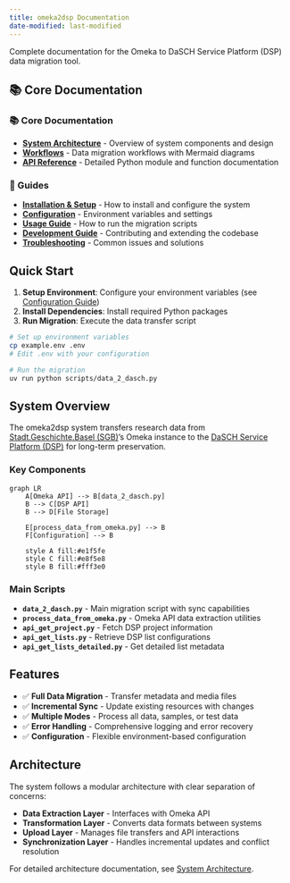 ```yaml
---
title: omeka2dsp Documentation
date-modified: last-modified
---
```


Complete documentation for the Omeka to DaSCH Service Platform (DSP) data migration tool.

## 📚 Core Documentation

### 📚 Core Documentation

-   [**System Architecture**](architecture/index.qmd) - Overview of system components and design
-   [**Workflows**](workflows/index.qmd) - Data migration workflows with Mermaid diagrams
-   [**API Reference**](api/index.qmd) - Detailed Python module and function documentation

### 🚀 Guides

-   [**Installation & Setup**](guides/installation.qmd) - How to install and configure the system
-   [**Configuration**](guides/configuration.qmd) - Environment variables and settings
-   [**Usage Guide**](guides/usage.qmd) - How to run the migration scripts
-   [**Development Guide**](guides/development.qmd) - Contributing and extending the codebase
-   [**Troubleshooting**](guides/troubleshooting.qmd) - Common issues and solutions

## Quick Start

1.  **Setup Environment**: Configure your environment variables (see [Configuration Guide](guides/configuration.qmd))
2.  **Install Dependencies**: Install required Python packages
3.  **Run Migration**: Execute the data transfer script

``` bash
# Set up environment variables
cp example.env .env
# Edit .env with your configuration

# Run the migration
uv run python scripts/data_2_dasch.py
```

## System Overview

The omeka2dsp system transfers research data from [Stadt.Geschichte.Basel (SGB)](https://stadtgeschichtebasel.ch/)'s Omeka instance to the [DaSCH Service Platform (DSP)](https://www.dasch.swiss/plattform-characteristics) for long-term preservation.

### Key Components

```mermaid
graph LR
    A[Omeka API] --> B[data_2_dasch.py]
    B --> C[DSP API]
    B --> D[File Storage]
    
    E[process_data_from_omeka.py] --> B
    F[Configuration] --> B
    
    style A fill:#e1f5fe
    style C fill:#e8f5e8
    style B fill:#fff3e0
```

### Main Scripts

-   **`data_2_dasch.py`** - Main migration script with sync capabilities
-   **`process_data_from_omeka.py`** - Omeka API data extraction utilities
-   **`api_get_project.py`** - Fetch DSP project information
-   **`api_get_lists.py`** - Retrieve DSP list configurations
-   **`api_get_lists_detailed.py`** - Get detailed list metadata

## Features

-   ✅ **Full Data Migration** - Transfer metadata and media files
-   ✅ **Incremental Sync** - Update existing resources with changes
-   ✅ **Multiple Modes** - Process all data, samples, or test data
-   ✅ **Error Handling** - Comprehensive logging and error recovery
-   ✅ **Configuration** - Flexible environment-based configuration

## Architecture

The system follows a modular architecture with clear separation of concerns:

-   **Data Extraction Layer** - Interfaces with Omeka API
-   **Transformation Layer** - Converts data formats between systems
-   **Upload Layer** - Manages file transfers and API interactions
-   **Synchronization Layer** - Handles incremental updates and conflict resolution

For detailed architecture documentation, see [System Architecture](architecture/index.qmd).